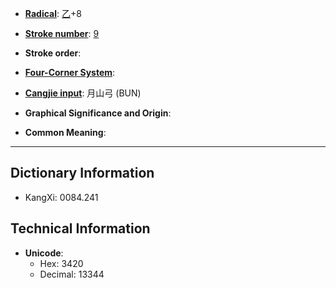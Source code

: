 * '''[[Wiktionary:Chinese radical index| Radical]]''': [[Wiktionary:Chinese radical index 乙|乙]]+8

* '''[[Wiktionary:Chinese total strokes index|Stroke number]]''': [[Wiktionary:Chinese total strokes index 9|9]]

* '''Stroke order''': 

* '''[[Wiktionary:Chinese four corner index|Four-Corner System]]''': 

* '''[[Wiktionary:Chinese Cangjie index|Cangjie input]]''': 月山弓 (BUN)

* '''Graphical Significance and Origin''': 

* '''Common Meaning''': 

----

== Dictionary Information ==

* KangXi: 0084.241

== Technical Information ==

* '''Unicode''':
** Hex: 3420
** Decimal: 13344